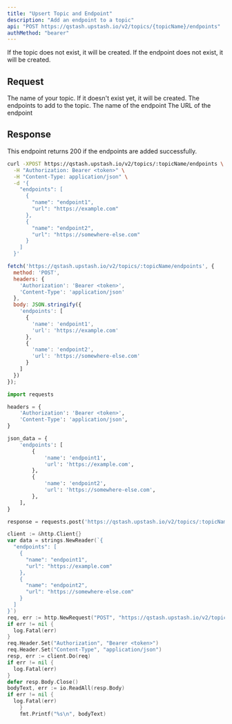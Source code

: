 ```yaml
---
title: "Upsert Topic and Endpoint"
description: "Add an endpoint to a topic"
api: "POST https://qstash.upstash.io/v2/topics/{topicName}/endpoints"
authMethod: "bearer"
---
```


If the topic does not exist, it will be created. If the endpoint does not exist, it will be created.

## Request

<ParamField path="topicName" type="string" required>
  The name of your topic. If it doesn't exist yet, it will be created.
</ParamField>

<ParamField body="endpoints" type="Array" required>
  The endpoints to add to the topic.

<Expandable defaultOpen>

  <ParamField body="name" type="string" >
  The name of the endpoint
  </ParamField>
  <ParamField body="url" type="string" required >
  The URL of the endpoint
  </ParamField>
  </Expandable>
</ParamField>

## Response

This endpoint returns 200 if the endpoints are added successfully.

<RequestExample>

```sh curl
curl -XPOST https://qstash.upstash.io/v2/topics/:topicName/endpoints \
  -H "Authorization: Bearer <token>" \
  -H "Content-Type: application/json" \
  -d '{
    "endpoints": [
      {
        "name": "endpoint1",
        "url": "https://example.com"
      },
      {
        "name": "endpoint2",
        "url": "https://somewhere-else.com"
      }
    ]
  }'
```

```js Node
fetch('https://qstash.upstash.io/v2/topics/:topicName/endpoints', {
  method: 'POST',
  headers: {
    'Authorization': 'Bearer <token>',
    'Content-Type': 'application/json'
  },
  body: JSON.stringify({
    'endpoints': [
      {
        'name': 'endpoint1',
        'url': 'https://example.com'
      },
      {
        'name': 'endpoint2',
        'url': 'https://somewhere-else.com'
      }
    ]
  })
});
```


```python python
import requests

headers = {
    'Authorization': 'Bearer <token>',
    'Content-Type': 'application/json',
}

json_data = {
    'endpoints': [
        {
            'name': 'endpoint1',
            'url': 'https://example.com',
        },
        {
            'name': 'endpoint2',
            'url': 'https://somewhere-else.com',
        },
    ],
}

response = requests.post('https://qstash.upstash.io/v2/topics/:topicName/endpoints', headers=headers, json=json_data)
```


```go Go 
client := &http.Client{}
var data = strings.NewReader(`{
  "endpoints": [
    {
      "name": "endpoint1",
      "url": "https://example.com"
    },
    {
      "name": "endpoint2",
      "url": "https://somewhere-else.com"
    }
  ]
}`)
req, err := http.NewRequest("POST", "https://qstash.upstash.io/v2/topics/:topicName/endpoints", data)
if err != nil {
  log.Fatal(err)
}
req.Header.Set("Authorization", "Bearer <token>")
req.Header.Set("Content-Type", "application/json")
resp, err := client.Do(req)
if err != nil {
  log.Fatal(err)
}
defer resp.Body.Close()
bodyText, err := io.ReadAll(resp.Body)
if err != nil {
  log.Fatal(err)
	}
	fmt.Printf("%s\n", bodyText)
```

</RequestExample>
